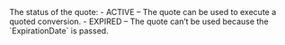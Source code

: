   
<ParamField body="Status" type="string">     
The status of the quote:  
- ACTIVE – The quote can be used to execute a quoted conversion.  
- EXPIRED – The quote can’t be used because the `ExpirationDate` is passed.  
</ParamField>
